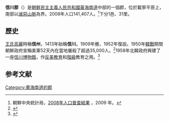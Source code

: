 {{Infobox  Korean settlement
| context = north
| img=DPRK2006 Hwangnam-Sinchon.PNG
| hangul =신천군
| hanja ={{linktext|信|川|郡}}
| rr=Sincheon-gun
| mr=Sinch'ŏn-gun
|  pop = 141407
| popyear = 2008
|  divs = 1邑、31里
}}
'''信川郡'''（{{kor|諺=신천군|漢=信川郡|羅=Sinchŏn gun|f=y}}）是[[朝鮮民主主義人民共和國|朝鮮民主主義人民共和國]][[黃海南道|黃海南道]]中部的一個郡，位於載寧平原上，南部以[[滅惡山脈|滅惡山脈]]為界。2008年人口141,407人。<ref>朝鮮中央統計局，[http://unstats.un.org/unsd/demographic/sources/census/2010_PHC/North_Korea/Final%20national%20census%20report.pdf 2008年人口普查結果] {{Wayback|url=http://unstats.un.org/unsd/demographic/sources/census/2010_PHC/North_Korea/Final%20national%20census%20report.pdf |date=20130228042653 }}，2009 年。</ref>下分1邑、31里。

==歷史==
[[王氏高麗|王氏高麗]]時稱'''信州'''，1413年始稱'''信川'''。1909年撤，1952年復設。1950年[[韓戰|韓戰]]期間朝鮮政府宣稱美軍52天內在當地屠殺了超過35,000人。<ref name="more">{{cite news|publisher=[[朝中社|朝中社]]
|date=2008年11月27日
|title=More Remains and Relics Displayed at Sinchon Museum
|pages=http://www.kcna.co.jp/item/2008/200811/news27/20081127-04ee.html
}}</ref>1958年北韓政府興建了一座[[信川博物館|信川博物館]]，作[[反美主義|反美教育]]和[[階級|階級]]教育之用。<ref name="fifty">{{cite news|publisher=[[朝中社|朝中社]]
|date=2008年3月27日
|title=50th Anniversary of Sinchon Museum Observed
|pages=http://www.kcna.co.jp/item/2008/200803/news03/28.htm#8
}}</ref>

==参考文献==
<div class="references-small">
<references></references>
</div>

{{黃海南道行政區劃}}

{{DEFAULTSORT:Sinchon-gun}}
[[Category:黄海南道的郡|Category:黄海南道的郡]]